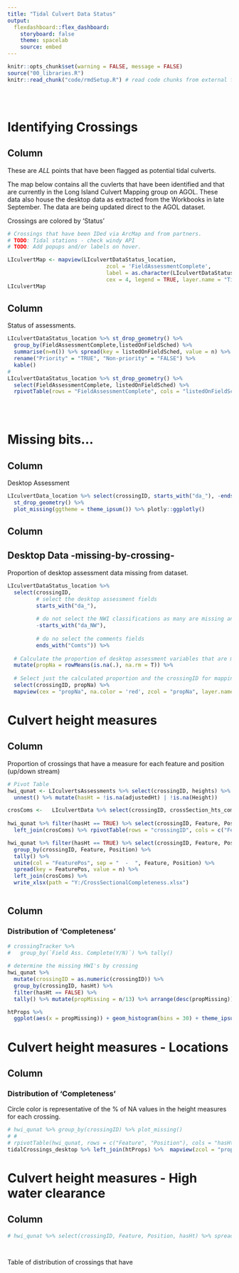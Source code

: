```yaml
---
title: "Tidal Culvert Data Status"
output: 
  flexdashboard::flex_dashboard:
    storyboard: false
    theme: spacelab
    source: embed
---
```

 <script src= 'https://statics.teams.cdn.office.net/sdk/v1.5.2/js/MicrosoftTeams.min.js'></script>
 <script>
    microsoftTeams.initialize();
  </script>
  
```r
knitr::opts_chunk$set(warning = FALSE, message = FALSE)
source("00_libraries.R")
knitr::read_chunk("code/rmdSetup.R") # read code chunks from external files to extend beyond multiple Rmds.
```

```r
```

```r
```

```r
```

Identifying Crossings {data-width=1200}   
===========================================  

Column{data-width=800}    
-------------------------------------------  

These are _*ALL*_ points that have been flagged as potential tidal culverts.  

The map below contains all the cuvlerts that have been identified and that are currently in the Long Island Culvert Mapping group on AGOL. These data also house the desktop data as extracted from the Workbooks in late September. The data are being updated direct to the AGOL dataset.  

Crossings are colored by 'Status'    

```r
# Crossings that have been IDed via ArcMap and from partners.
# TODO: Tidal stations - check windy API
# TODO: Add popups and/or labels on hover. 

LIculvertMap <- mapview(LIculvertDataStatus_location, 
                               zcol = 'FieldAssessmentComplete', 
                               label = as.character(LIculvertDataStatus_location$crossingID), lwd = .5,
                               cex = 4, legend = TRUE, layer.name = "Tidal Crossings:<br> Assessment Status")
LIculvertMap 

```


Column{data-width=400}
------------------------------------------- 

Status of assessments.   

```r

LIculvertDataStatus_location %>% st_drop_geometry() %>% 
  group_by(FieldAssessmentComplete,listedOnFieldSched) %>%
  summarise(n=n()) %>% spread(key = listedOnFieldSched, value = n) %>% 
  rename("Priority" = "TRUE", "Non-priority" = "FALSE") %>% 
  kable()
# 
LIculvertDataStatus_location %>% st_drop_geometry() %>% 
  select(FieldAssessmentComplete, listedOnFieldSched) %>%
  rpivotTable(rows = "FieldAssessmentComplete", cols = "listedOnFieldSched", rendererName = "Heatmap")

  
  
```


Missing bits... 
===========================================  

Column{data-width=400}  
------------------------------------------- 

Desktop Assessment  
  

```r
LIculvertData_location %>% select(crossingID, starts_with("da_"), -ends_with("Comts")) %>% 
  st_drop_geometry() %>% 
  plot_missing(ggtheme = theme_ipsum()) %>% plotly::ggplotly()
```

Column{data-width=800}  
-------------------------------------------   

## Desktop Data -missing-by-crossing- 

Proportion of desktop assessment data missing from dataset.

  
```r

LIculvertDataStatus_location %>% 
  select(crossingID, 
         # select the desktop assessment fields
         starts_with("da_"), 
         
         # do not select the NWI classifications as many are missing and not collected.
         -starts_with("da_NW"), 
         
         # do no select the comments fields
         ends_with("Comts")) %>% 
  
  # Calculate the proportion of desktop assessment variables that are missing.
  mutate(propNa = rowMeans(is.na(.), na.rm = T)) %>% 
  
  # Select just the calculated proportion and the crossingID for mapping.
  select(crossingID, propNa) %>% 
  mapview(cex = "propNa", na.color = 'red', zcol = "propNa", layer.name = "Proportion NA's")


```



Culvert height measures {data-width=1200}
===========================================  

Column{data-width=800}  
-------------------------------------------

Proportion of crossings that have a measure for each feature and position (up/down stream)  

```r
# Pivot Table
hwi_qunat <- LIculvertsAssessments %>% select(crossingID, heights) %>%  
  unnest() %>% mutate(hasHt = !is.na(adjustedHt) | !is.na(Height))

crosComs <-   LIculvertData %>% select(crossingID, crossSection_hts_coms) %>% mutate(crossingID = as.character(crossingID))
  
hwi_qunat %>% filter(hasHt == TRUE) %>% select(crossingID, Feature, Position) %>% 
  left_join(crosComs) %>% rpivotTable(rows = "crossingID", cols = c("Feature", "Position"), rendererName = "Heatmap", aggregatorName = "Count")

hwi_qunat %>% filter(hasHt == TRUE) %>% select(crossingID, Feature, Position) %>% 
  group_by(crossingID, Feature, Position) %>%
  tally() %>% 
  unite(col = "FeaturePos", sep = "  -  ", Feature, Position) %>% 
  spread(key = FeaturePos, value = n) %>% 
  left_join(crosComs) %>% 
  write_xlsx(path = "Y:/CrossSectionalCompleteness.xlsx")



```

Column{data-width=400}  
-------------------------------------------
### Distribution of 'Completeness'

```r

# crossingTracker %>%
#   group_by(`Field Ass. Complete(Y/N)`) %>% tally()
  
# determine the missing HWI's by crossing
hwi_qunat %>% 
  mutate(crossingID = as.numeric(crossingID)) %>% 
  group_by(crossingID, hasHt) %>%
  filter(hasHt == FALSE) %>%
  tally() %>% mutate(propMissing = n/13) %>% arrange(desc(propMissing)) -> htProps

htProps %>% 
  ggplot(aes(x = propMissing)) + geom_histogram(bins = 30) + theme_ipsum()


```

Culvert height measures - Locations {data-width=1200}
===========================================  

Column{data-width=800}  
-------------------------------------------

### Distribution of 'Completeness'  
Circle color is representative of the % of NA values in the height measures for each crossing.


```r
  
# hwi_qunat %>% group_by(crossingID) %>% plot_missing()
# #   
# rpivotTable(hwi_qunat, rows = c("Feature", "Position"), cols = "hasHt", rendererName = "Heatmap", aggregatorName = "Count as Fraction of Rows")
tidalCrossings_desktop %>% left_join(htProps) %>%  mapview(zcol = "propMissing", layer.name = "Proportion of Height Measures")
```

Culvert height measures - High water clearance {data-width=1200}
===========================================  

Column{data-width=800}  
-------------------------------------------

```r
# hwi_qunat %>% select(crossingID, Feature, Position, hasHt) %>% spread(Feature, hasHt) %>% group_by(crossingID, Position) %>% mutate(highWat = sum(`Ceiling of Structure`, `HWI Stain`, `HWI Wrack`, `Road Surface`, na.rm = T)/4) %>% select(crossingID, Position, highWat) %>% filter(!is.na(Position)) %>% group_by(Position, highWat) %>% tally()




```
Table of distribution of crossings that have 

